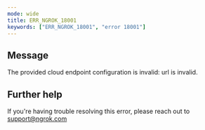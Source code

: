 ```yaml
---
mode: wide
title: ERR_NGROK_18001
keywords: ["ERR_NGROK_18001", "error 18001"]
---
```


## Message

The provided cloud endpoint configuration is invalid: url is invalid.

## Further help

If you're having trouble resolving this error, please reach out to [support@ngrok.com](mailto:support@ngrok.com?subject=Help%20with%20ERR_NGROK_18001)
